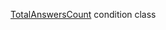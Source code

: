 [TotalAnswersCount](/docs/toloka-kit/reference/toloka.client.conditions.TotalAnswersCount) condition class
